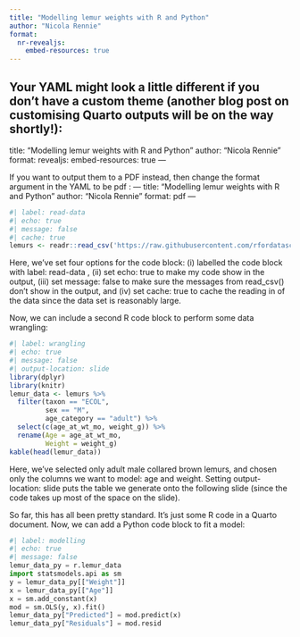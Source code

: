 ```yaml
---
title: "Modelling lemur weights with R and Python"
author: "Nicola Rennie"
format:
  nr-revealjs:
    embed-resources: true
---
```


Your YAML might look a little different if you don’t have a custom theme (another blog post on customising Quarto outputs will be on the way shortly!):
---
title: "Modelling lemur weights with R and Python"
author: "Nicola Rennie"
format: 
  revealjs:
    embed-resources: true
---

If you want to output them to a PDF instead, then change the format argument in the YAML to be pdf
:
---
title: "Modelling lemur weights with R and Python"
author: "Nicola Rennie"
format: pdf
---
```r
#| label: read-data
#| echo: true
#| message: false
#| cache: true
lemurs <- readr::read_csv('https://raw.githubusercontent.com/rfordatascience/tidytuesday/master/data/2021/2021-08-24/lemur_data.csv')
```

Here, we’ve set four options for the code block: (i) labelled the code block with label: read-data
, (ii) set echo: true
to make my code show in the output, (iii) set message: false
to make sure the messages from read_csv()
don’t show in the output, and (iv) set cache: true
to cache the reading in of the data since the data set is reasonably large.

Now, we can include a second R code block to perform some data wrangling:
```r
#| label: wrangling
#| echo: true
#| message: false
#| output-location: slide
library(dplyr)
library(knitr)
lemur_data <- lemurs %>% 
  filter(taxon == "ECOL",
         sex == "M",
         age_category == "adult") %>% 
  select(c(age_at_wt_mo, weight_g)) %>% 
  rename(Age = age_at_wt_mo, 
         Weight = weight_g)
kable(head(lemur_data))
```

Here, we’ve selected only adult male collared brown lemurs, and chosen only the columns we want to model: age and weight. Setting output-location: slide
puts the table we generate onto the following slide (since the code takes up most of the space on the slide).

So far, this has all been pretty standard. It’s just some R code in a Quarto document. Now, we can add a Python code block to fit a model:
```python
#| label: modelling
#| echo: true
#| message: false
lemur_data_py = r.lemur_data
import statsmodels.api as sm
y = lemur_data_py[["Weight"]]
x = lemur_data_py[["Age"]]
x = sm.add_constant(x)
mod = sm.OLS(y, x).fit()
lemur_data_py["Predicted"] = mod.predict(x)
lemur_data_py["Residuals"] = mod.resid
```